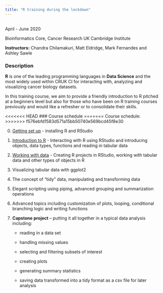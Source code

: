 ```yaml
---
title: "R training during the lockdown"
---
```


<br/>
April - June 2020

Bioinformatics Core, Cancer Research UK Cambridge Institute

**Instructors:** Chandra Chilamakuri, Matt Eldridge, Mark Fernandes and Ashley Sawle
<br/>

### Description

**R** is one of the leading programming languages in **Data Science** and the
most widely used within CRUK CI for interacting with, analyzing and visualizing
cancer biology datasets.

In this training course, we aim to provide a friendly introduction to R pitched
at a beginners level but also for those who have been on R training courses
previously and would like a refresher or to consolidate their skills.

<<<<<<< HEAD
### Course schedule
=======
Course schedule:
>>>>>>> f576ebfd1583d571a15bb50740e569bcd45f8e30

0. [Getting set up](week0.html) - installing R and RStudio

1. [Introduction to R](week1.html) - Interacting with R using RStudio and introducing objects, data types, functions and reading in tabular data

2. [Working with data](week2.html) - Creating R projects in RStudio, working with tabular data and other types of objects in R

3. Visualizing tabular data with ggplot2

4. The concept of “tidy” data, manipulating and transforming data

5. Elegant scripting using piping, advanced grouping and summarization operations

6. Advanced topics including customization of plots, looping, conditional branching logic and writing functions

7. **Capstone project** – putting it all together in a typical data analysis including:

    * reading in a data set

    * handling missing values

    * selecting and filtering subsets of interest

    * creating plots

    * generating summary statistics

    * saving data transformed into a tidy format as a csv file for later analysis
